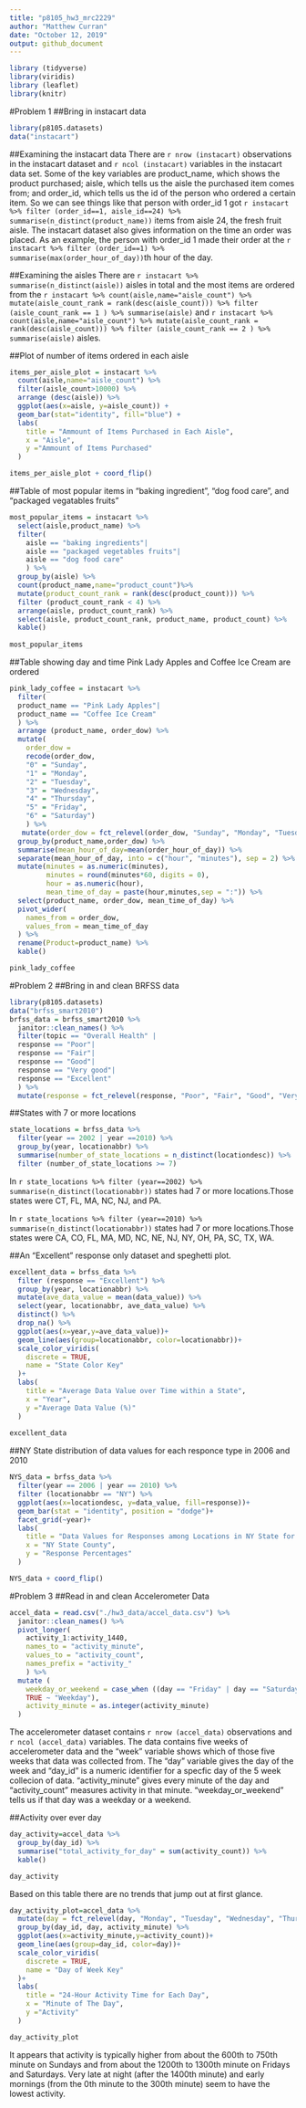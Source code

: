 ```yaml
---
title: "p8105_hw3_mrc2229"
author: "Matthew Curran"
date: "October 12, 2019"
output: github_document
---
```


```r
library (tidyverse)
library(viridis)
library (leaflet)
library(knitr)
```

#Problem 1
##Bring in instacart data
```r
library(p8105.datasets)
data("instacart")
```
##Examining the instacart data
There are `r nrow (instacart)` observations in the instacart dataset and `r ncol (instacart)` variables in the instacart data set. Some of the key variables are product_name, which shows the product purchased; aisle, which tells us the aisle the purchased item comes from; and order_id, which tells us the id of the person who ordered a certain item. So we can see things like that person with order_id 1 got  `r instacart %>% filter (order_id==1, aisle_id==24) %>% summarise(n_distinct(product_name))` items from aisle 24, the fresh fruit aisle. The instacart dataset also gives information on the time an order was placed. As an example, the person with order_id 1 made their order at the `r instacart %>% filter (order_id==1) %>% summarise(max(order_hour_of_day))`th hour of the day.

##Examining the aisles
There are `r instacart %>% summarise(n_distinct(aisle))` aisles in total and the most items are ordered from the `r instacart %>% count(aisle,name="aisle_count") %>% mutate(aisle_count_rank = rank(desc(aisle_count))) %>% filter (aisle_count_rank == 1 ) %>% summarise(aisle)` and `r instacart %>% count(aisle,name="aisle_count") %>% mutate(aisle_count_rank = rank(desc(aisle_count))) %>% filter (aisle_count_rank == 2 ) %>% summarise(aisle)` aisles.

##Plot of number of items ordered in each aisle
```r
items_per_aisle_plot = instacart %>%
  count(aisle,name="aisle_count") %>%
  filter(aisle_count>10000) %>%
  arrange (desc(aisle)) %>%
  ggplot(aes(x=aisle, y=aisle_count)) +
  geom_bar(stat="identity", fill="blue") +
  labs(
    title = "Ammount of Items Purchased in Each Aisle",
    x = "Aisle",
    y ="Ammount of Items Purchased"
  )

items_per_aisle_plot + coord_flip()
```

##Table of most popular items in "baking ingredient", "dog food care", and "packaged vegatables fruits"
```r
most_popular_items = instacart %>%
  select(aisle,product_name) %>%
  filter(
    aisle == "baking ingredients"|
    aisle == "packaged vegetables fruits"|
    aisle == "dog food care"
    ) %>%
  group_by(aisle) %>%
  count(product_name,name="product_count")%>%
  mutate(product_count_rank = rank(desc(product_count))) %>% 
  filter (product_count_rank < 4) %>%
  arrange(aisle, product_count_rank) %>%
  select(aisle, product_count_rank, product_name, product_count) %>%
  kable()
  
most_popular_items
```

##Table showing day and time Pink Lady Apples and Coffee Ice Cream are ordered
```r
pink_lady_coffee = instacart %>%
  filter(
  product_name == "Pink Lady Apples"|
  product_name == "Coffee Ice Cream"
  ) %>%
  arrange (product_name, order_dow) %>%
  mutate(
    order_dow = 
    recode(order_dow,
    "0" = "Sunday",
    "1" = "Monday",
    "2" = "Tuesday",
    "3" = "Wednesday",
    "4" = "Thursday",
    "5" = "Friday",
    "6" = "Saturday")
    ) %>%
   mutate(order_dow = fct_relevel(order_dow, "Sunday", "Monday", "Tuesday", "Wednesday", "Thursday", "Friday", "Saturday")) %>%
  group_by(product_name,order_dow) %>%
  summarise(mean_hour_of_day=mean(order_hour_of_day)) %>%
  separate(mean_hour_of_day, into = c("hour", "minutes"), sep = 2) %>%
  mutate(minutes = as.numeric(minutes),
         minutes = round(minutes*60, digits = 0),
         hour = as.numeric(hour),
         mean_time_of_day = paste(hour,minutes,sep = ":")) %>%
  select(product_name, order_dow, mean_time_of_day) %>%
  pivot_wider(
    names_from = order_dow,
    values_from = mean_time_of_day
  ) %>%
  rename(Product=product_name) %>%
  kable()

pink_lady_coffee
```

#Problem 2
##Bring in and clean BRFSS data
```r
library(p8105.datasets)
data("brfss_smart2010")
brfss_data = brfss_smart2010 %>%
  janitor::clean_names() %>%
  filter(topic == "Overall Health" |
  response == "Poor"|
  response == "Fair"|
  response == "Good"|
  response == "Very good"|
  response == "Excellent"
  ) %>%
  mutate(response = fct_relevel(response, "Poor", "Fair", "Good", "Very good", "Excellent"))
```

##States with 7 or more locations
```r
state_locations = brfss_data %>%
  filter(year == 2002 | year ==2010) %>%
  group_by(year, locationabbr) %>%
  summarise(number_of_state_locations = n_distinct(locationdesc)) %>%
  filter (number_of_state_locations >= 7)
```

In `r state_locations %>% filter (year==2002) %>% summarise(n_distinct(locationabbr))` states had 7 or more locations.Those states were CT, FL, MA, NC, NJ, and PA.

In `r state_locations %>% filter (year==2010) %>% summarise(n_distinct(locationabbr))` states had 7 or more locations.Those states were CA, CO, FL, MA, MD, NC, NE, NJ, NY, OH, PA, SC, TX, WA.

##An "Excellent" response only dataset and speghetti plot.
```r
excellent_data = brfss_data %>%
  filter (response == "Excellent") %>%
  group_by(year, locationabbr) %>%
  mutate(ave_data_value = mean(data_value)) %>%
  select(year, locationabbr, ave_data_value) %>%
  distinct() %>%
  drop_na() %>%
  ggplot(aes(x=year,y=ave_data_value))+
  geom_line(aes(group=locationabbr, color=locationabbr))+
  scale_color_viridis(
    discrete = TRUE,
    name = "State Color Key"
  )+
  labs(
    title = "Average Data Value over Time within a State",
    x = "Year",
    y ="Average Data Value (%)"
  ) 
  
excellent_data
```

##NY State distribution of data values for each responce type in 2006 and 2010
```r
NYS_data = brfss_data %>%
  filter(year == 2006 | year == 2010) %>%
  filter (locationabbr == "NY") %>%
  ggplot(aes(x=locationdesc, y=data_value, fill=response))+
  geom_bar(stat = "identity", position = "dodge")+
  facet_grid(~year)+
  labs(
    title = "Data Values for Responses among Locations in NY State for 2006 and 2010",
    x = "NY State County",
    y = "Response Percentages"
  ) 

NYS_data + coord_flip()
```

#Problem 3
##Read in and clean Accelerometer Data
```r
accel_data = read.csv("./hw3_data/accel_data.csv") %>%
  janitor::clean_names() %>%
  pivot_longer(
    activity_1:activity_1440,
    names_to = "activity_minute",
    values_to = "activity_count",
    names_prefix = "activity_"
    ) %>%
  mutate (
    weekday_or_weekend = case_when ((day == "Friday" | day == "Saturday" | day == "Sunday") ~ "Weekend",
    TRUE ~ "Weekday"),
    activity_minute = as.integer(activity_minute)
  )
```

The accelerometer dataset contains `r nrow (accel_data)` observations and `r ncol (accel_data)` variables. The data contains five weeks of accelerometer data and the "week" variable shows which of those five weeks that data was collected from. The "day" variable gives the day of the week and "day_id" is a numeric identifier for a specfic day of the 5 week collecion of data. "activity_minute" gives every minute of the day and "activity_count" measures activity in that minute. "weekday_or_weekend" tells us if that day was a weekday or a weekend.

##Activity over ever day
```r
day_activity=accel_data %>%
  group_by(day_id) %>%
  summarise("total_activity_for_day" = sum(activity_count)) %>%
  kable()

day_activity
```

Based on this table there are no trends that jump out at first glance.

```r
day_activity_plot=accel_data %>%
  mutate(day = fct_relevel(day, "Monday", "Tuesday", "Wednesday", "Thursday", "Friday", "Saturday", "Sunday")) %>%
  group_by(day_id, day, activity_minute) %>%
  ggplot(aes(x=activity_minute,y=activity_count))+
  geom_line(aes(group=day_id, color=day))+
  scale_color_viridis(
    discrete = TRUE,
    name = "Day of Week Key"
  )+
  labs(
    title = "24-Hour Activity Time for Each Day",
    x = "Minute of The Day",
    y ="Activity"
  )

day_activity_plot
```

It appears that activity is typically higher from about the 600th to 750th minute on Sundays and from about the 1200th to 1300th minute on Fridays and Saturdays. Very late at night (after the 1400th minute) and early mornings (from the 0th minute to the 300th minute) seem to have the lowest activity.